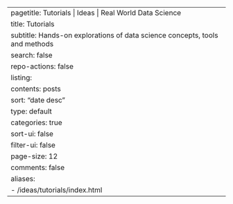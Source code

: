 ---
pagetitle: Tutorials | Ideas | Real World Data Science
title: Tutorials
subtitle: Hands-on explorations of data science concepts, tools and methods
search: false
repo-actions: false
listing:
  contents: posts
  sort: "date desc"
  type: default
  categories: true
  sort-ui: false
  filter-ui: false
  page-size: 12
comments: false
aliases: 
  - /ideas/tutorials/index.html
---